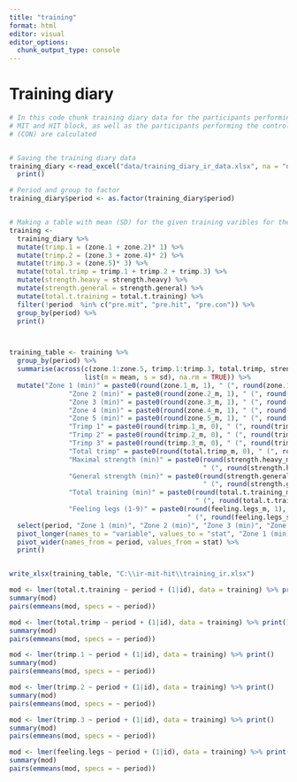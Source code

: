 ```yaml
---
title: "training"
format: html
editor: visual
editor_options: 
  chunk_output_type: console
---
```


# Training diary

```r

# In this code chunk training diary data for the participants performing the
# MIT and HIT block, as well as the participants performing the control period
# (CON) are calculated


# Saving the training diary data
training_diary <-read_excel("data/training_diary_ir_data.xlsx", na = "na") %>% 
  print()

# Period and group to factor
training_diary$period <- as.factor(training_diary$period)


# Making a table with mean (SD) for the given training varibles for the whole intervention
training <-
  training_diary %>% 
  mutate(trimp.1 = (zone.1 + zone.2)* 1) %>%
  mutate(trimp.2 = (zone.3 + zone.4)* 2) %>%
  mutate(trimp.3 = (zone.5)* 3) %>%
  mutate(total.trimp = trimp.1 + trimp.2 + trimp.3) %>% 
  mutate(strength.heavy = strength.heavy) %>%
  mutate(strength.general = strength.general) %>%
  mutate(total.t.training = total.t.training) %>%
  filter(!period  %in% c("pre.mit", "pre.hit", "pre.con")) %>%
  group_by(period) %>%
  print()



training_table <- training %>%
  group_by(period) %>%
  summarise(across(c(zone.1:zone.5, trimp.1:trimp.3, total.trimp, strength.heavy, strength.general, total.t.training, feeling.legs), 
                   list(m = mean, s = sd), na.rm = TRUE)) %>% 
  mutate("Zone 1 (min)" = paste0(round(zone.1_m, 1), " (", round(zone.1_s, 1),")"),
               "Zone 2 (min)" = paste0(round(zone.2_m, 1), " (", round(zone.2_s, 1),")"),
               "Zone 3 (min)" = paste0(round(zone.3_m, 1), " (", round(zone.3_s, 1),")"),
               "Zone 4 (min)" = paste0(round(zone.4_m, 1), " (", round(zone.4_s, 1),")"),
               "Zone 5 (min)" = paste0(round(zone.5_m, 1), " (", round(zone.5_s, 1),")"),
               "Trimp 1" = paste0(round(trimp.1_m, 0), " (", round(trimp.1_s, 0),")"),
               "Trimp 2" = paste0(round(trimp.2_m, 0), " (", round(trimp.2_s, 0),")"),
               "Trimp 3" = paste0(round(trimp.3_m, 0), " (", round(trimp.3_s, 0),")"),
               "Total trimp" = paste0(round(total.trimp_m, 0), " (", round(total.trimp_s, 0),")"),
               "Maximal strength (min)" = paste0(round(strength.heavy_m, 1), 
                                                 " (", round(strength.heavy_s, 1),")"),
               "General strength (min)" = paste0(round(strength.general_m, 1), 
                                                 " (", round(strength.general_s, 1),")"),
               "Total training (min)" = paste0(round(total.t.training_m, 1), 
                                               " (", round(total.t.training_s, 1),")"),
               "Feeling legs (1-9)" = paste0(round(feeling.legs_m, 1), 
                                             " (", round(feeling.legs_s, 1),")") ) %>%
  select(period, "Zone 1 (min)", "Zone 2 (min)", "Zone 3 (min)", "Zone 4 (min)", "Zone 5 (min)", "Trimp 1", "Trimp 2", "Trimp 3", "Total trimp", "Maximal strength (min)", "General strength (min)", "Total training (min)", "Feeling legs (1-9)") %>%
  pivot_longer(names_to = "variable", values_to = "stat", "Zone 1 (min)":"Feeling legs (1-9)") %>% 
  pivot_wider(names_from = period, values_from = stat) %>%
  print()


write_xlsx(training_table, "C:\\ir-mit-hit\\training_ir.xlsx")

mod <- lmer(total.t.training ~ period + (1|id), data = training) %>% print()
summary(mod)
pairs(emmeans(mod, specs = ~ period))

mod <- lmer(total.trimp ~ period + (1|id), data = training) %>% print()
summary(mod)
pairs(emmeans(mod, specs = ~ period))

mod <- lmer(trimp.1 ~ period + (1|id), data = training) %>% print()
summary(mod)
pairs(emmeans(mod, specs = ~ period))

mod <- lmer(trimp.2 ~ period + (1|id), data = training) %>% print()
summary(mod)
pairs(emmeans(mod, specs = ~ period))

mod <- lmer(trimp.3 ~ period + (1|id), data = training) %>% print()
summary(mod)
pairs(emmeans(mod, specs = ~ period))

mod <- lmer(feeling.legs ~ period + (1|id), data = training) %>% print()
summary(mod)
pairs(emmeans(mod, specs = ~ period))


```